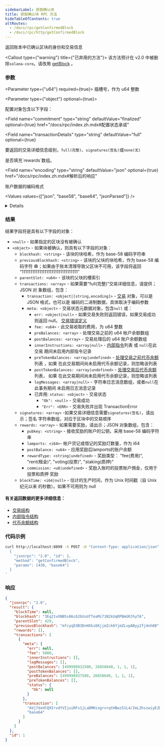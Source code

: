 ```yaml
---
sidebarLabel: 获取确认块
title: 获取确认块 RPC 方法
hideTableOfContents: true
altRoutes:
  - /docs/rpc/getConfirmedBlock
  - /docs/rpc/http/getConfirmedBlock
---
```


返回账本中已确认区块的身份和交易信息

<Callout type={"warning"} title={"已弃用的方法"}>
  该方法预计在 v2.0 中被删除`solana-core`。请改用
  [getBlock](/docs/rpc/http/getBlock) 。
</Callout>

<DocSideBySide>

<DocLeftSide>

### 参数

<Parameter type={"u64"} required={true}>
  插槽号，作为 u64 整数
</Parameter>

<Parameter type={"object"} optional={true}>

配置对象包含以下字段：

<Field
  name="commitment"
  type="string"
  defaultValue="finalized"
  optional={true}
  href="/docs/rpc/index.zh.mdx#配置状态承诺"
></Field>

<Field
  name="transactionDetails"
  type="string"
  defaultValue="full"
  optional={true}
>
  要返回的交易详细信息级别，`full(完整)`、`signatures(签名)`或`none(无)`
</Field>

<Field name="rewards" type="bool" defaultValue={true} optional={true}>
  是否填充`rewards`数组。
</Field>

<Field 
  name="encoding"
  type="string"
  defaultValue="json"
  optional={true}
  href="/docs/rpc/index.zh.mdx#解析后的响应"
>

账户数据的编码格式

<Values values={["json", "base58", "base64", "jsonParsed"]} />

<details>

- `jsonParsed` 编码尝试使用特定于程序的指令解析器在列表中返回更多人类可读和明确
  的数据 `transaction.message.instructions`。
- 如果 `jsonParsed` 请求但找不到解析器，则指令将回退到常规 JSON 编码
  （`accounts`、`data`和`programIdIndex` 字段）。

</details>

</Field>

</Parameter>

### 结果

结果字段将是具有以下字段的对象：

- `<null>` - 如果指定的区块没有被确认
- `<object>` - 如果块被确认，则具有以下字段的对象：
  - `blockhash: <string>` - 该块的块哈希，作为 base-58 编码字符串
  - `previousBlockhash: <string>` - 该块的父块的块哈希，作为 base-58 编码字符
    串；如果由于账本清理导致父区块不可用，该字段将返回
    “11111111111111111111111111111111”
  - `parentSlot: <u64>` - 该块的父块的槽索引
  - `transactions: <array>` - 如果需要“full(完整)”交易详细信息，请提供；JSON 对
    象数组，包含：
    - `transaction: <object|[string,encoding]>` -
      [交易](/docs/rpc/json-structures.zh#交易) 对象，可以是 JSON 格式，也可以是
      编码的二进制数据，具体取决于编码参数
    - `meta: <object>` - 交易状态元数据对象，包含`null` 或：
      - `err: <object|null>` - 如果交易失败则返回错误，如果交易成功则返回 null。
        [ 交易错误定义](https://github.com/solana-labs/solana/blob/c0c60386544ec9a9ec7119229f37386d9f070523/sdk/src/transaction/error.rs#L13)
      - `fee: <u64>` - 此交易收取的费用，为 u64 整数
      - `preBalances: <array>` - 处理交易之前的 u64 帐户余额数组
      - `postBalances: <array>` - 交易处理后的 u64 账户余额数组
      - `innerInstructions: <array|null>` -
        [内部指令](/docs/rpc/json-structures.zh#内部指令)列表 或 `null`在此交易
        期间未启用内部指令记录
      - `preTokenBalances: <array|undefined>` -
        [处理交易之前代币余额](/docs/rpc/json-structures.zh#代币余额)列表 ，如果
        在此交易期间尚未启用代币余额记录，则忽略该列表
      - `postTokenBalances: <array|undefined>` -
        [处理交易后代币余额](/docs/rpc/json-structures.zh#代币余额) 列表， 如果
        在此交易期间尚未启用代币余额记录，则忽略该列表
      - `logMessages: <array|null>` - 字符串日志消息数组，或者`null`在此事务期间
        未启用日志消息记录
      - 已弃用: `status: <object>` - 交易状态
        - `"Ok": <null>` - 交易成功
        - `"Err": <ERR>` - 交易失败并出现 TransactionError
  - `signatures: <array>` -如果交易详细信息需要`signatures(签名)`，请出示；签名
    字符串数组，对应于区块中的交易顺序
  - `rewards: <array>` - 如果需要奖励，请出示；JSON 对象数组，包含：
    - `pubkey: <string>` - 接收奖励的账户的公钥，采用 base-58 编码字符串
    - `lamports: <i64>`- 帐户贷记或借记的奖励灯数量，作为 i64
    - `postBalance: <u64>` - 应用奖励后lamports的账户余额
    - `rewardType: <string|undefined>` - 奖励类型： "fee(费用)", "rent(租金)",
      "voting(投票)", "staking(质押)"
    - `commission: <u8|undefined>` - 奖励入账时的投票账户佣金，仅用于投票和质押
      奖励
  - `blockTime: <i64|null>` - 估计的生产时间，作为 Unix 时间戳（自 Unix 纪元以来
    的秒数）。如果不可用则为 null

#### 有关返回数据的更多详细信息：

- [交易结构](/docs/rpc/json-structures.zh#交易)
- [内部指令结构](/docs/rpc/json-structures.zh#内部指令)
- [代币余额结构](/docs/rpc/json-structures.zh#代币余额)

</DocLeftSide>

<DocRightSide>

### 代码示例

```bash
curl http://localhost:8899 -X POST -H "Content-Type: application/json" -d '
  {
    "jsonrpc": "2.0", "id": 1,
    "method": "getConfirmedBlock",
    "params": [430, "base64"]
  }
'
```

### 响应

```json
{
  "jsonrpc": "2.0",
  "result": {
    "blockTime": null,
    "blockhash": "3Eq21vXNB5s86c62bVuUfTeaMif1N2kUqRPBmGRJhyTA",
    "parentSlot": 429,
    "previousBlockhash": "mfcyqEXB3DnHXki6KjjmZck6YjmZLvpAByy2fj4nh6B",
    "rewards": [],
    "transactions": [
      {
        "meta": {
          "err": null,
          "fee": 5000,
          "innerInstructions": [],
          "logMessages": [],
          "postBalances": [499998932500, 26858640, 1, 1, 1],
          "postTokenBalances": [],
          "preBalances": [499998937500, 26858640, 1, 1, 1],
          "preTokenBalances": [],
          "status": {
            "Ok": null
          }
        },
        "transaction": [
          "AVj7dxHlQ9IrvdYVIjuiRFs1jLaDMHixgrv+qtHBwz51L4/ImLZhszwiyEJDIp7xeBSpm/TX5B7mYzxa+fPOMw0BAAMFJMJVqLw+hJYheizSoYlLm53KzgT82cDVmazarqQKG2GQsLgiqktA+a+FDR4/7xnDX7rsusMwryYVUdixfz1B1Qan1RcZLwqvxvJl4/t3zHragsUp0L47E24tAFUgAAAABqfVFxjHdMkoVmOYaR1etoteuKObS21cc1VbIQAAAAAHYUgdNXR0u3xNdiTr072z2DVec9EQQ/wNo1OAAAAAAAtxOUhPBp2WSjUNJEgfvy70BbxI00fZyEPvFHNfxrtEAQQEAQIDADUCAAAAAQAAAAAAAACtAQAAAAAAAAdUE18R96XTJCe+YfRfUp6WP+YKCy/72ucOL8AoBFSpAA==",
          "base64"
        ]
      }
    ]
  },
  "id": 1
}
```

</DocRightSide>
</DocSideBySide>
